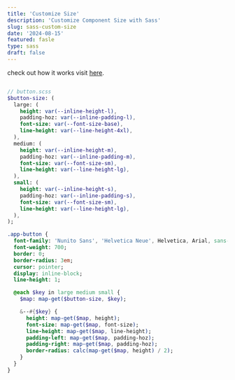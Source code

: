 ```yaml
---
title: 'Customize Size'
description: 'Customize Component Size with Sass'
slug: sass-custom-size
date: '2024-08-15'
featured: fasle
type: sass
draft: false
---
```


check out how it works visit [here](https://snippets.brian.style/?path=/docs/example-button--docs).

```sass

// button.scss
$button-size: (
  large: (
    height: var(--inline-height-l),
    padding-hoz: var(--inline-padding-l),
    font-size: var(--font-size-base),
    line-height: var(--line-height-4xl),
  ),
  medium: (
    height: var(--inline-height-m),
    padding-hoz: var(--inline-padding-m),
    font-size: var(--font-size-sm),
    line-height: var(--line-height-lg),
  ),
  small: (
    height: var(--inline-height-s),
    padding-hoz: var(--inline-padding-s),
    font-size: var(--font-size-sm),
    line-height: var(--line-height-lg),
  ),
);

.app-button {
  font-family: 'Nunito Sans', 'Helvetica Neue', Helvetica, Arial, sans-serif;
  font-weight: 700;
  border: 0;
  border-radius: 3em;
  cursor: pointer;
  display: inline-block;
  line-height: 1;

  @each $key in large medium small {
    $map: map-get($button-size, $key);

    &--#{$key} {
      height: map-get($map, height);
      font-size: map-get($map, font-size);
      line-height: map-get($map, line-height);
      padding-left: map-get($map, padding-hoz);
      padding-right: map-get($map, padding-hoz);
      border-radius: calc(map-get($map, height) / 2);
    }
  }
}
```